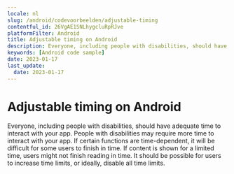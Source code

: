```yaml
---
locale: nl
slug: /android/codevoorbeelden/adjustable-timing
contentful_id: 26VgAE1SNLhygcluRpRJve
platformFilter: Android
title: Adjustable timing on Android
description: Everyone, including people with disabilities, should have adequate time to interact with your app.
keywords: [Android code sample]
date: 2023-01-17
last_update:
  date: 2023-01-17
---
```


# Adjustable timing on Android

Everyone, including people with disabilities, should have adequate time to interact with your app. People with disabilities may require more time to interact with your app. If certain functions are time-dependent, it will be difficult for some users to finish in time. If content is shown for a limited time, users might not finish reading in time. It should be possible for users to increase time limits, or ideally, disable all time limits.

<CodeSample id="screen-timing" locale="nl" platform="android"/>
